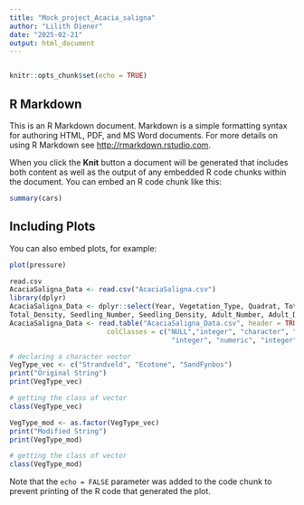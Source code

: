```yaml
---
title: "Mock_project_Acacia_saligna"
author: "Lilith Diener"
date: "2025-02-21"
output: html_document
---
```

```r

```

```r
knitr::opts_chunk$set(echo = TRUE)
```

## R Markdown

This is an R Markdown document. Markdown is a simple formatting syntax for authoring HTML, PDF, and MS Word documents. For more details on using R Markdown see <http://rmarkdown.rstudio.com>.

When you click the **Knit** button a document will be generated that includes both content as well as the output of any embedded R code chunks within the document. You can embed an R code chunk like this:

```r
summary(cars)
```

## Including Plots

You can also embed plots, for example:

```r
plot(pressure)

read.csv
AcaciaSaligna_Data <- read.csv("AcaciaSaligna.csv")
library(dplyr)
AcaciaSaligna_Data <- dplyr::select(Year, Vegetation_Type, Quadrat, Total_Number,
Total_Density, Seedling_Number, Seedling_Density, Adult_Number, Adult_Density)
AcaciaSaligna_Data <- read.table("AcaciaSaligna_Data.csv", header = TRUE, sep = ",", 
						colClasses = c("NULL","integer", "character", "integer", "integer", "numeric", 
										"integer", "numeric", "integer", "numeric", "NULL")) 

# declaring a character vector 
VegType_vec <- c("Strandveld", "Ecotone", "SandFynbos") 
print("Original String") 
print(VegType_vec) 

# getting the class of vector 
class(VegType_vec) 

VegType_mod <- as.factor(VegType_vec) 
print("Modified String") 
print(VegType_mod) 

# getting the class of vector 
class(VegType_mod) 


```
Note that the `echo = FALSE` parameter was added to the code chunk to prevent printing of the R code that generated the plot.








